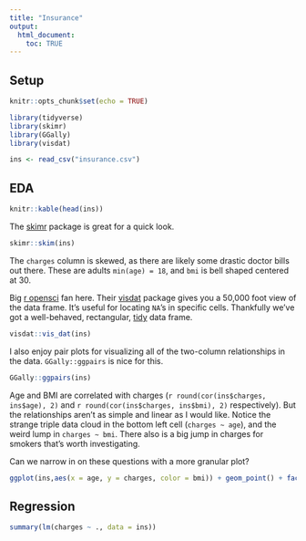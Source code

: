 ```yaml
---
title: "Insurance"
output: 
  html_document:
    toc: TRUE
---
```


## Setup
```r
knitr::opts_chunk$set(echo = TRUE)
```

```r
library(tidyverse)
library(skimr)
library(GGally)
library(visdat)

ins <- read_csv("insurance.csv")
```

## EDA

```r
knitr::kable(head(ins))
```

The [skimr](https://github.com/ropensci/skimr) package is great for a quick look.
```r
skimr::skim(ins)
```
The `charges` column is skewed, as there are likely some drastic doctor bills out there. These are adults `min(age) = 18`, and `bmi` is bell shaped centered at 30.

Big [r opensci](https://ropensci.org/) fan here. Their [visdat](https://github.com/ropensci/visdat) package gives you a 50,000 foot view of the data frame. It's useful for locating `NA`'s in specific cells. Thankfully we've got a well-behaved, rectangular, [tidy](http://vita.had.co.nz/papers/tidy-data.html) data frame.

```r
visdat::vis_dat(ins)
```

I also enjoy pair plots for visualizing all of the two-column relationships in the data. `GGally::ggpairs` is nice for this.
```r
GGally::ggpairs(ins)
```

Age and BMI are correlated with charges (`r round(cor(ins$charges, ins$age), 2)` and `r round(cor(ins$charges, ins$bmi), 2)` respectively). But the relationships aren't as simple and linear as I would like. Notice the strange triple data cloud in the bottom left cell (`charges ~ age`), and the weird lump in `charges ~ bmi`. There also is a big jump in charges for smokers that's worth investigating. 

Can we narrow in on these questions with a more granular plot?
```r
ggplot(ins,aes(x = age, y = charges, color = bmi)) + geom_point() + facet_wrap(~smoker) + scale_color_viridis_c()
```

## Regression

```r
summary(lm(charges ~ ., data = ins))
```

```r

```
